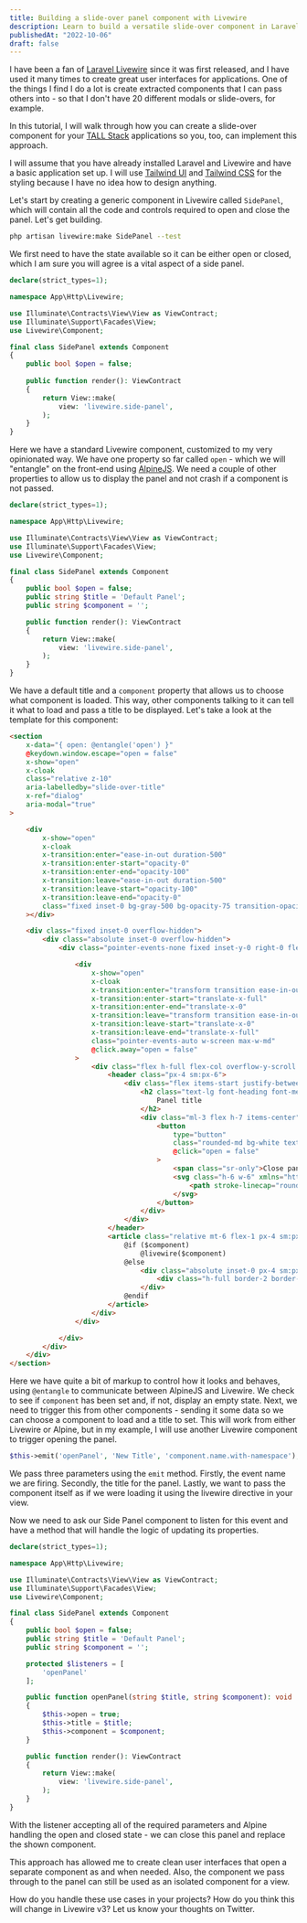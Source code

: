 ```yaml
---
title: Building a slide-over panel component with Livewire
description: Learn to build a versatile slide-over component in Laravel Livewire for TALL Stack applications, enhancing UI with a simple, reusable solution.
publishedAt: "2022-10-06"
draft: false
---
```


I have been a fan of [Laravel Livewire](https://laravel-livewire.com/) since it was first released, and I have used it many times to create great user interfaces for applications. One of the things I find I do a lot is create extracted components that I can pass others into - so that I don't have 20 different modals or slide-overs, for example.

In this tutorial, I will walk through how you can create a slide-over component for your [TALL Stack](https://tallstack.dev/) applications so you, too, can implement this approach.

I will assume that you have already installed Laravel and Livewire and have a basic application set up. I will use [Tailwind UI](https://tailwindui.com/) and [Tailwind CSS](https://tailwindcss.com/) for the styling because I have no idea how to design anything.

Let's start by creating a generic component in Livewire called `SidePanel`, which will contain all the code and controls required to open and close the panel. Let's get building.

```bash
php artisan livewire:make SidePanel --test
```

We first need to have the state available so it can be either open or closed, which I am sure you will agree is a vital aspect of a side panel.

```php
declare(strict_types=1);

namespace App\Http\Livewire;

use Illuminate\Contracts\View\View as ViewContract;
use Illuminate\Support\Facades\View;
use Livewire\Component;

final class SidePanel extends Component
{
    public bool $open = false;
    
    public function render(): ViewContract
    {
        return View::make(
            view: 'livewire.side-panel',
        );
    }
}
```

Here we have a standard Livewire component, customized to my very opinionated way. We have one property so far called `open` - which we will "entangle" on the front-end using [AlpineJS](https://alpinejs.dev/). We need a couple of other properties to allow us to display the panel and not crash if a component is not passed.

```php
declare(strict_types=1);

namespace App\Http\Livewire;

use Illuminate\Contracts\View\View as ViewContract;
use Illuminate\Support\Facades\View;
use Livewire\Component;

final class SidePanel extends Component
{
    public bool $open = false;
    public string $title = 'Default Panel';
    public string $component = '';

    public function render(): ViewContract
    {
        return View::make(
            view: 'livewire.side-panel',
        );
    }
}
```

We have a default title and a `component` property that allows us to choose what component is loaded. This way, other components talking to it can tell it what to load and pass a title to be displayed. Let's take a look at the template for this component:

```html
<section
    x-data="{ open: @entangle('open') }"
    @keydown.window.escape="open = false"
    x-show="open"
    x-cloak
    class="relative z-10"
    aria-labelledby="slide-over-title"
    x-ref="dialog"
    aria-modal="true"
>

    <div
        x-show="open"
        x-cloak
        x-transition:enter="ease-in-out duration-500"
        x-transition:enter-start="opacity-0"
        x-transition:enter-end="opacity-100"
        x-transition:leave="ease-in-out duration-500"
        x-transition:leave-start="opacity-100"
        x-transition:leave-end="opacity-0"
        class="fixed inset-0 bg-gray-500 bg-opacity-75 transition-opacity"
    ></div>

    <div class="fixed inset-0 overflow-hidden">
        <div class="absolute inset-0 overflow-hidden">
            <div class="pointer-events-none fixed inset-y-0 right-0 flex max-w-full pl-10">

                <div
                    x-show="open"
                    x-cloak
                    x-transition:enter="transform transition ease-in-out duration-500 sm:duration-700"
                    x-transition:enter-start="translate-x-full"
                    x-transition:enter-end="translate-x-0"
                    x-transition:leave="transform transition ease-in-out duration-500 sm:duration-700"
                    x-transition:leave-start="translate-x-0"
                    x-transition:leave-end="translate-x-full"
                    class="pointer-events-auto w-screen max-w-md"
                    @click.away="open = false"
                >
                    <div class="flex h-full flex-col overflow-y-scroll bg-white py-6 shadow-xl">
                        <header class="px-4 sm:px-6">
                            <div class="flex items-start justify-between">
                                <h2 class="text-lg font-heading font-medium text-gray-900" id="slide-over-title">
                                    Panel title
                                </h2>
                                <div class="ml-3 flex h-7 items-center">
                                    <button
                                        type="button"
                                        class="rounded-md bg-white text-gray-400 hover:text-gray-500 focus:outline-none focus:ring-2 focus:ring-indigo-500 focus:ring-offset-2"
                                        @click="open = false"
                                    >
                                        <span class="sr-only">Close panel</span>
                                        <svg class="h-6 w-6" xmlns="http://www.w3.org/2000/svg" fill="none" viewBox="0 0 24 24" stroke-width="1.5" stroke="currentColor" aria-hidden="true">
                                            <path stroke-linecap="round" stroke-linejoin="round" d="M6 18L18 6M6 6l12 12"></path>
                                        </svg>
                                    </button>
                                </div>
                            </div>
                        </header>
                        <article class="relative mt-6 flex-1 px-4 sm:px-6">
                            @if ($component)
                                @livewire($component)
                            @else
                                <div class="absolute inset-0 px-4 sm:px-6">
                                    <div class="h-full border-2 border-dashed border-gray-200" aria-hidden="true"></div>
                                </div>
                            @endif
                        </article>
                    </div>
                </div>

            </div>
        </div>
    </div>
</section>
```

Here we have quite a bit of markup to control how it looks and behaves, using `@entangle` to communicate between AlpineJS and Livewire. We check to see if `component` has been set and, if not, display an empty state. Next, we need to trigger this from other components - sending it some data so we can choose a component to load and a title to set. This will work from either Livewire or Alpine, but in my example, I will use another Livewire component to trigger opening the panel.

```php
$this->emit('openPanel', 'New Title', 'component.name.with-namespace');
```

We pass three parameters using the `emit` method. Firstly, the event name we are firing. Secondly, the title for the panel. Lastly, we want to pass the component itself as if we were loading it using the livewire directive in your view.

Now we need to ask our Side Panel component to listen for this event and have a method that will handle the logic of updating its properties.

```php
declare(strict_types=1);

namespace App\Http\Livewire;

use Illuminate\Contracts\View\View as ViewContract;
use Illuminate\Support\Facades\View;
use Livewire\Component;

final class SidePanel extends Component
{
    public bool $open = false;
    public string $title = 'Default Panel';
    public string $component = '';

    protected $listeners = [
        'openPanel'
    ];

    public function openPanel(string $title, string $component): void
    {
        $this->open = true;
        $this->title = $title;
        $this->component = $component;
    }

    public function render(): ViewContract
    {
        return View::make(
            view: 'livewire.side-panel',
        );
    }
}
```

With the listener accepting all of the required parameters and Alpine handling the open and closed state - we can close this panel and replace the shown component.

This approach has allowed me to create clean user interfaces that open a separate component as and when needed. Also, the component we pass through to the panel can still be used as an isolated component for a view.

How do you handle these use cases in your projects? How do you think this will change in Livewire v3? Let us know your thoughts on Twitter.
